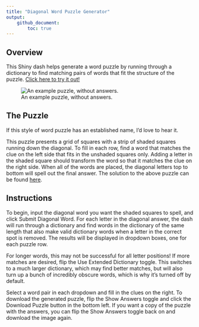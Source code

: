 ```yaml
---
title: "Diagonal Word Puzzle Generator"
output:
    github_document:
        toc: true
---
```


## Overview

This Shiny dash helps generate a word puzzle by running through a dictionary to find matching pairs of words that fit the structure of the puzzle. [Click here to try it out!](https://dlependorf.shinyapps.io/diagonal_word_puzzle_generator/)

![An example puzzle, without answers.](./example_puzzle.png)

## The Puzzle

If this style of word puzzle has an established name, I'd love to hear it.

This puzzle presents a grid of squares with a strip of shaded squares running down the diagonal. To fill in each row, find a word that matches the clue on the left side that fits in the unshaded squares only. Adding a letter in the shaded square should transform the word so that it matches the clue on the right side. When all of the words are placed, the diagonal letters top to bottom will spell out the final answer. The solution to the above puzzle can be found [here](example_puzzle_solution.png).

## Instructions

To begin, input the diagonal word you want the shaded squares to spell, and click Submit Diagonal Word. For each letter in the diagonal answer, the dash will run through a dictionary and find words in the dictionary of the same length that also make valid dictionary words when a letter in the correct spot is removed. The results will be displayed in dropdown boxes, one for each puzzle row.

For longer words, this may not be successful for all letter positions! If more matches are desired, flip the Use Extended Dictionary toggle. This switches to a much larger dictionary, which may find better matches, but will also turn up a bunch of incredibly obscure words, which is why it's turned off by default.

Select a word pair in each dropdown and fill in the clues on the right. To download the generated puzzle, flip the Show Answers toggle and click the Download Puzzle button in the bottom left. If you want a copy of the puzzle with the answers, you can flip the Show Answers toggle back on and download the image again.
